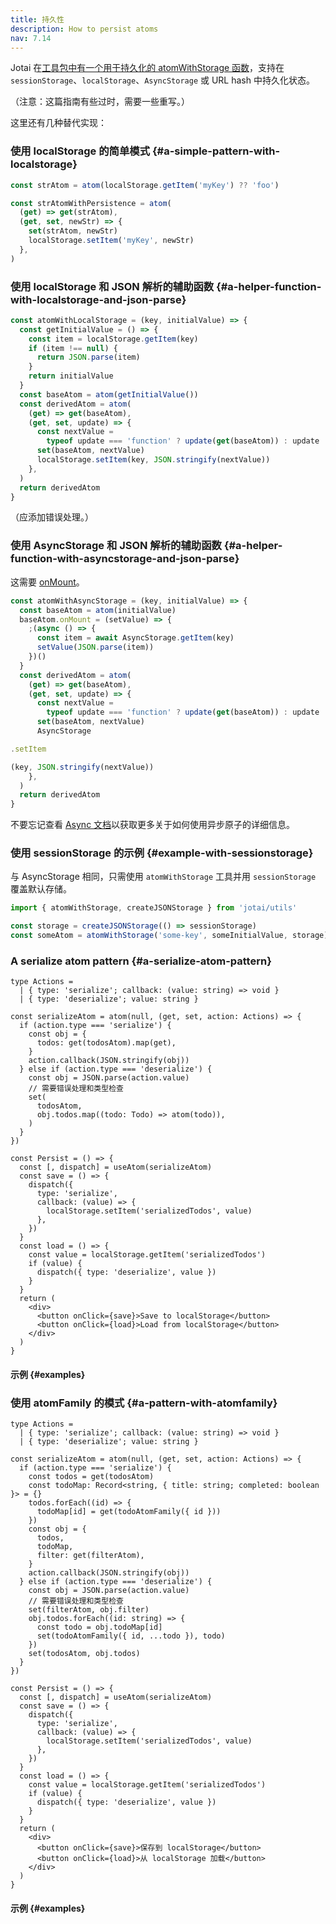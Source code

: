 ```yaml
---
title: 持久性
description: How to persist atoms
nav: 7.14
---
```


Jotai 在[工具包中有一个用于持久化的 atomWithStorage 函数](../utilities/storage.mdx)，支持在 `sessionStorage`、`localStorage`、`AsyncStorage` 或 URL hash 中持久化状态。

（注意：这篇指南有些过时，需要一些重写。）

这里还有几种替代实现：

### 使用 localStorage 的简单模式 {#a-simple-pattern-with-localstorage}

```js
const strAtom = atom(localStorage.getItem('myKey') ?? 'foo')

const strAtomWithPersistence = atom(
  (get) => get(strAtom),
  (get, set, newStr) => {
    set(strAtom, newStr)
    localStorage.setItem('myKey', newStr)
  },
)
```

### 使用 localStorage 和 JSON 解析的辅助函数 {#a-helper-function-with-localstorage-and-json-parse}

```js
const atomWithLocalStorage = (key, initialValue) => {
  const getInitialValue = () => {
    const item = localStorage.getItem(key)
    if (item !== null) {
      return JSON.parse(item)
    }
    return initialValue
  }
  const baseAtom = atom(getInitialValue())
  const derivedAtom = atom(
    (get) => get(baseAtom),
    (get, set, update) => {
      const nextValue =
        typeof update === 'function' ? update(get(baseAtom)) : update
      set(baseAtom, nextValue)
      localStorage.setItem(key, JSON.stringify(nextValue))
    },
  )
  return derivedAtom
}
```

（应添加错误处理。）

### 使用 AsyncStorage 和 JSON 解析的辅助函数 {#a-helper-function-with-asyncstorage-and-json-parse}

这需要 [onMount](../core/atom.mdx#on-mount)。

```js
const atomWithAsyncStorage = (key, initialValue) => {
  const baseAtom = atom(initialValue)
  baseAtom.onMount = (setValue) => {
    ;(async () => {
      const item = await AsyncStorage.getItem(key)
      setValue(JSON.parse(item))
    })()
  }
  const derivedAtom = atom(
    (get) => get(baseAtom),
    (get, set, update) => {
      const nextValue =
        typeof update === 'function' ? update(get(baseAtom)) : update
      set(baseAtom, nextValue)
      AsyncStorage

.setItem

(key, JSON.stringify(nextValue))
    },
  )
  return derivedAtom
}
```

不要忘记查看 [Async 文档](../guides/async.mdx)以获取更多关于如何使用异步原子的详细信息。

### 使用 sessionStorage 的示例 {#example-with-sessionstorage}

与 AsyncStorage 相同，只需使用 `atomWithStorage` 工具并用 `sessionStorage` 覆盖默认存储。

```js
import { atomWithStorage, createJSONStorage } from 'jotai/utils'

const storage = createJSONStorage(() => sessionStorage)
const someAtom = atomWithStorage('some-key', someInitialValue, storage)
```

### A serialize atom pattern {#a-serialize-atom-pattern}

```tsx
type Actions =
  | { type: 'serialize'; callback: (value: string) => void }
  | { type: 'deserialize'; value: string }

const serializeAtom = atom(null, (get, set, action: Actions) => {
  if (action.type === 'serialize') {
    const obj = {
      todos: get(todosAtom).map(get),
    }
    action.callback(JSON.stringify(obj))
  } else if (action.type === 'deserialize') {
    const obj = JSON.parse(action.value)
    // 需要错误处理和类型检查
    set(
      todosAtom,
      obj.todos.map((todo: Todo) => atom(todo)),
    )
  }
})

const Persist = () => {
  const [, dispatch] = useAtom(serializeAtom)
  const save = () => {
    dispatch({
      type: 'serialize',
      callback: (value) => {
        localStorage.setItem('serializedTodos', value)
      },
    })
  }
  const load = () => {
    const value = localStorage.getItem('serializedTodos')
    if (value) {
      dispatch({ type: 'deserialize', value })
    }
  }
  return (
    <div>
      <button onClick={save}>Save to localStorage</button>
      <button onClick={load}>Load from localStorage</button>
    </div>
  )
}
```

#### 示例 {#examples}

<CodeSandbox id="g96xjx" />

### 使用 atomFamily 的模式 {#a-pattern-with-atomfamily}

```tsx
type Actions =
  | { type: 'serialize'; callback: (value: string) => void }
  | { type: 'deserialize'; value: string }

const serializeAtom = atom(null, (get, set, action: Actions) => {
  if (action.type === 'serialize') {
    const todos = get(todosAtom)
    const todoMap: Record<string, { title: string; completed: boolean }> = {}
    todos.forEach((id) => {
      todoMap[id] = get(todoAtomFamily({ id }))
    })
    const obj = {
      todos,
      todoMap,
      filter: get(filterAtom),
    }
    action.callback(JSON.stringify(obj))
  } else if (action.type === 'deserialize') {
    const obj = JSON.parse(action.value)
    // 需要错误处理和类型检查
    set(filterAtom, obj.filter)
    obj.todos.forEach((id: string) => {
      const todo = obj.todoMap[id]
      set(todoAtomFamily({ id, ...todo }), todo)
    })
    set(todosAtom, obj.todos)
  }
})

const Persist = () => {
  const [, dispatch] = useAtom(serializeAtom)
  const save = () => {
    dispatch({
      type: 'serialize',
      callback: (value) => {
        localStorage.setItem('serializedTodos', value)
      },
    })
  }
  const load = () => {
    const value = localStorage.getItem('serializedTodos')
    if (value) {
      dispatch({ type: 'deserialize', value })
    }
  }
  return (
    <div>
      <button onClick={save}>保存到 localStorage</button>
      <button onClick={load}>从 localStorage 加载</button>
    </div>
  )
}
```

#### 示例 {#examples}

<CodeSandbox id="oyiw5r" />
